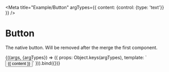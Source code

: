 
<Meta
  title="Example/Button"
  argTypes={{
    content: {control: {type: 'text'}}
  }}
/>

# Button

The native button.  Will be removed after the merge the first component.

<Canvas>
  <Story
    name="Common"
    args={{
      content: 'Hello World!'
    }}
  >
    {((args, {argTypes}) => ({
      props: Object.keys(argTypes),
      template: `<button>{{ content }}</button>`
    })).bind({})}
  </Story>
</Canvas>

<ArgsTable story='Common' />
